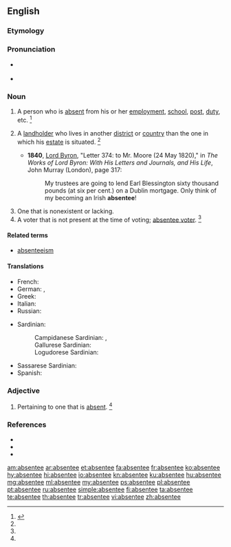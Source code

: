 {{also|absentée}}
==English==
{{wikipedia|dab=absentee}}

===Etymology===
{{suffix|absent|ee|lang=en}}

===Pronunciation===
* {{a|US}} {{IPA|/ˌæb.sn̩ˈti/|lang=en}}
* {{rhymes|iː|lang=en}}

===Noun===
{{en-noun}}

# A person who is [[absent]] from his or her [[employment]], [[school]], [[post]], [[duty]], etc. {{defdate|First attested around 1350 to 1470.}}<ref name=SOED>{{R:SOED5|page=8}}</ref>
# {{context|chiefly|British|historical|lang=en}} A [[landholder]] who lives in another [[district]] or [[country]] than the one in which his [[estate]] is situated. {{defdate|First attested in the early 17<sup>th</sup> century.}}<ref name=SOED/>
#* '''1840''', [[w:George Byron, 6th Baron Byron|Lord Byron]], "Letter 374: to Mr. Moore (24 May 1820)," in ''The Works of Lord Byron: With His Letters and Journals, and His Life'', John Murray (London), page 317:
#*: My trustees are going to lend Earl Blessington sixty thousand pounds (at six per cent.) on a Dublin mortgage. Only think of my becoming an Irish '''absentee'''!
# One that is nonexistent or lacking.
# A voter that is not present at the time of voting; [[absentee voter]]. {{defdate|First attested in the early 20<sup>th</sup> century.}}<ref name=SOED/>

====Related terms====
* [[absenteeism]]

====Translations====
{{trans-top|A person who is absent}}
* French: {{t+|fr|absent|m}}
* German: {{t|de|Abwesender|m}}, {{t|de|Abwesende|f}}
* Greek: {{t+|el|απών|m|tr=apón|sc=Grek}}
* Italian: {{t+|it|assente}}
* Russian: {{t+|ru|отсу́тствующий|m|sc=Cyrl}}
{{trans-mid}}
* Sardinian:
*: Campidanese Sardinian: {{t|sro|ausente}}, {{t|sro|stesiau}}
*: Gallurese Sardinian: {{t|sdn|assenti}}
*: Logudorese Sardinian: {{t|src|ausente}}
* Sassarese Sardinian: {{t|sdc|assenti}}
* Spanish: {{t+|es|ausente|m|f}}
{{trans-bottom}}
{{trans-top|A landholder who lives in another district or country than the one in which his estate is situated}}
{{trans-mid}}
{{trans-bottom}}

===Adjective===
{{en-adj|-}}

# {{context|attributive|lang=en}} Pertaining to one that is [[absent]]. {{defdate|First attested in the mid 19<sup>th</sup> century.}}<ref name=SOED/>

===References===
* {{R:Webster 1828|absentee}}
* {{R:Webster 1913|absentee}}
* {{R:Dictionary.com|absentee}}
<references/>

[[am:absentee]]
[[ar:absentee]]
[[et:absentee]]
[[fa:absentee]]
[[fr:absentee]]
[[ko:absentee]]
[[hy:absentee]]
[[hi:absentee]]
[[io:absentee]]
[[kn:absentee]]
[[ku:absentee]]
[[hu:absentee]]
[[mg:absentee]]
[[ml:absentee]]
[[my:absentee]]
[[ps:absentee]]
[[pl:absentee]]
[[pt:absentee]]
[[ru:absentee]]
[[simple:absentee]]
[[fi:absentee]]
[[ta:absentee]]
[[te:absentee]]
[[th:absentee]]
[[tr:absentee]]
[[vi:absentee]]
[[zh:absentee]]